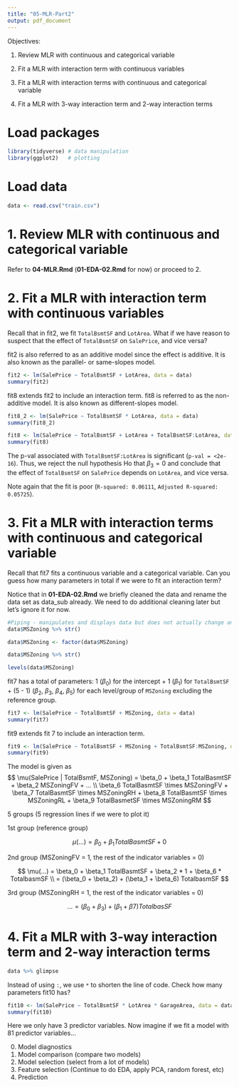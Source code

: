 ```yaml
---
title: "05-MLR-Part2"
output: pdf_document
---
```


Objectives: 

1. Review MLR with continuous and categorical variable 

2. Fit a MLR with interaction term with continuous variables 

3. Fit a MLR with interaction terms with continuous and categorical variable 

4. Fit a MLR with 3-way interaction term and 2-way interaction terms 

# Load packages 

```r
library(tidyverse) # data manipulation 
library(ggplot2)   # plotting
```

# Load data 

```r
data <- read.csv("train.csv")
```

# 1. Review MLR with continuous and categorical variable

Refer to **04-MLR.Rmd** (**01-EDA-02.Rmd** for now) or proceed to 2. 


# 2. Fit a MLR with interaction term with continuous variables

Recall that in fit2, we fit `TotalBsmtSF` and `LotArea`. What if we have reason to suspect that the effect of `TotalBsmtSF` on `SalePrice`, and vice versa? 

fit2 is also referred to as an additive model since the effect is additive. It is also known as the parallel- or same-slopes model. 

```r
fit2 <- lm(SalePrice ~ TotalBsmtSF + LotArea, data = data)
summary(fit2)
```

fit8 extends fit2 to include an interaction term. fit8 is referred to as the non-additive model. It is also known as different-slopes model. 

```r
fit8_2 <- lm(SalePrice ~ TotalBsmtSF * LotArea, data = data)
summary(fit8_2)
```

```r
fit8 <- lm(SalePrice ~ TotalBsmtSF + LotArea + TotalBsmtSF:LotArea, data = data)
summary(fit8)
```

The p-val associated with `TotalBsmtSF:LotArea` is significant (`p-val = <2e-16`). Thus, we reject the null hypothesis Ho that $\beta_3 = 0$ and conclude that the effect of `TotalBsmtSF` on `SalePrice` depends on `LotArea`, and vice versa. 

Note again that the fit is poor (`R-squared: 0.06111`, `Adjusted R-squared: 0.05725`). 


# 3. Fit a MLR with interaction terms with continuous and categorical variable 

Recall that fit7 fits a continuous variable and a categorical variable. Can you guess how many parameters in total if we were to fit an interaction term? 

Notice that in **01-EDA-02.Rmd** we briefly cleaned the data and rename the data set as data_sub already. We need to do additional cleaning later but let's ignore it for now. 

```r
#Piping - manipulates and displays data but does not actually change and save data
data$MSZoning %>% str()
```

```r
data$MSZoning <- factor(data$MSZoning)
```

```r
data$MSZoning %>% str()
```

```r
levels(data$MSZoning)
```

fit7 has a total of parameters: 1 ($\beta_0$) for the intercept + 1 ($\beta_1$) for `TotalBsmtSF` + (5 - 1) ($\beta_2$, $\beta_3$, $\beta_4$, $\beta_5$) for each level/group of `MSZoning` excluding the reference group. 

```r
fit7 <- lm(SalePrice ~ TotalBsmtSF + MSZoning, data = data)
summary(fit7)
```

fit9 extends fit 7 to include an interaction term. 

```r
fit9 <- lm(SalePrice ~ TotalBsmtSF + MSZoning + TotalBsmtSF:MSZoning, data = data)
summary(fit9)
```

The model is given as 
$$
\mu(SalePrice | TotalBsmtF, MSZoning) = \beta_0 + \beta_1 TotalBasmtSF + \beta_2 MSZoningFV + ... \\ 
\beta_6 TotalBasmtSF \times MSZoningFV + \beta_7 TotalBasmtSF \times MSZoningRH + \beta_8 TotalBasmtSF \times MSZoningRL + \beta_9 TotalBasmetSF \times MSZoningRM 
$$

5 groups (5 regression lines if we were to plot it)

1st group (reference group)

$$
\mu(...) = \beta_0 + \beta_1 TotalBasmtSF + 0 
$$

2nd group (MSZoningFV = 1, the rest of the indicator variables = 0)

$$
\mu(...) = \beta_0 + \beta_1 TotalBasmtSF + \beta_2 * 1 + \beta_6 * TotalbasmSF \\
= (\beta_0 + \beta_2) + (\beta_1 + \beta_6) TotalbasmSF 
$$

3rd group (MSZoningRH = 1, the rest of the indicator variables = 0)

$$
... = (\beta_0 + \beta_3) + (\beta_1 + \beta7)TotalbasSF
$$

# 4. Fit a MLR with 3-way interaction term and 2-way interaction terms 

```r
data %>% glimpse
```

Instead of using `:`, we use `*` to shorten the line of code. Check how many parameters fit10 has? 

```r
fit10 <- lm(SalePrice ~ TotalBsmtSF * LotArea * GarageArea, data = data)
summary(fit10)
```

Here we only have 3 predictor variables. Now imagine if we fit a model with 81 predictor variables... 

0. Model diagnostics 
1. Model comparison (compare two models) 
2. Model selection (select from a lot of models) 
3. Feature selection (Continue to do EDA, apply PCA, random forest, etc) 
4. Prediction 
